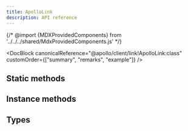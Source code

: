 ```yaml
---
title: ApolloLink
description: API reference
---
```


{/* @import {MDXProvidedComponents} from '../../../shared/MdxProvidedComponents.js' */}

<DocBlock
  canonicalReference="@apollo/client/link!ApolloLink:class"
  customOrder={["summary", "remarks", "example"]}
/>

## Static methods

<FunctionDetails
  canonicalReference="@apollo/client/link!ApolloLink.concat:member(1)"
  headingLevel={3}
  displayName="ApolloLink.concat"
  result={false}
/>

<FunctionDetails
  canonicalReference="@apollo/client/link!ApolloLink.empty:member(1)"
  headingLevel={3}
  displayName="ApolloLink.empty"
  result={false}
/>

<FunctionDetails
  canonicalReference="@apollo/client/link!ApolloLink.execute:member(1)"
  headingLevel={3}
  displayName="ApolloLink.execute"
  result={false}
/>

<FunctionDetails
  canonicalReference="@apollo/client/link!ApolloLink.from:member(1)"
  headingLevel={3}
  displayName="ApolloLink.from"
  result={false}
/>

<FunctionDetails
  canonicalReference="@apollo/client/link!ApolloLink.split:member(1)"
  headingLevel={3}
  displayName="ApolloLink.split"
  result={false}
/>

## Instance methods

<FunctionDetails
  canonicalReference="@apollo/client/link!ApolloLink#concat:member(1)"
  headingLevel={3}
  result={false}
/>

<FunctionDetails
  canonicalReference="@apollo/client/link!ApolloLink#split:member(1)"
  headingLevel={3}
  result={false}
/>

## Types

<InterfaceDetails
  canonicalReference="@apollo/client/link!ApolloLink.ExecuteContext:interface"
  headingLevel={3}
  displayName="ApolloLink.ExecuteContext"
/>

<FunctionDetails
  canonicalReference="@apollo/client/link!ApolloLink.DocumentationTypes.ForwardFunction:function(1)"
  headingLevel={3}
  displayName="ApolloLink.ForwardFunction"
  result={false}
/>

<InterfaceDetails
  canonicalReference="@apollo/client/link!ApolloLink.Request:interface"
  headingLevel={3}
  displayName="ApolloLink.Request"
/>

<FunctionDetails
  canonicalReference="@apollo/client/link!ApolloLink.DocumentationTypes.RequestHandler:function(1)"
  headingLevel={3}
  result={false}
  displayName="ApolloLink.RequestHandler"
/>

<InterfaceDetails
  canonicalReference="@apollo/client/link!ApolloLink.Operation:interface"
  headingLevel={3}
  displayName="ApolloLink.Operation"
/>

<InterfaceDetails
  canonicalReference="@apollo/client/link!ApolloLink.OperationContext:interface"
  headingLevel={3}
  displayName="ApolloLink.OperationContext"
/>
